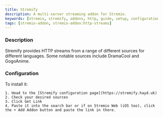 ```yaml
---
title: Stremify
description: A multi-server streaming addon for Stremio.
keywords: [stremio, stremify, addons, http, guide, setup, configuration, install, link]
tags: [stremio-addon, stremio-addon:http-streams]
---
```


<StremioAddonButtons id="stremify" manifest="https://stremify.hayd.uk/manifest.json" configurable={true} source="https://github.com/stremify/stremify" /> 

<h3>Description</h3>

Stremify provides HTTP streams from a range of different sources for different languages. 
Some notable sources include DramaCool and GogoAnime. 

<h3>Configuration</h3>

To install it: 
    
    1. Head to the [Stremify configuration page](https://stremify.hayd.uk) 
    2. Check your desired sources 
    3. Click Get Link 
    4. Paste it into the search bar or if on Stremio Web (iOS too), click the + Add Addon button and paste the link in there.
